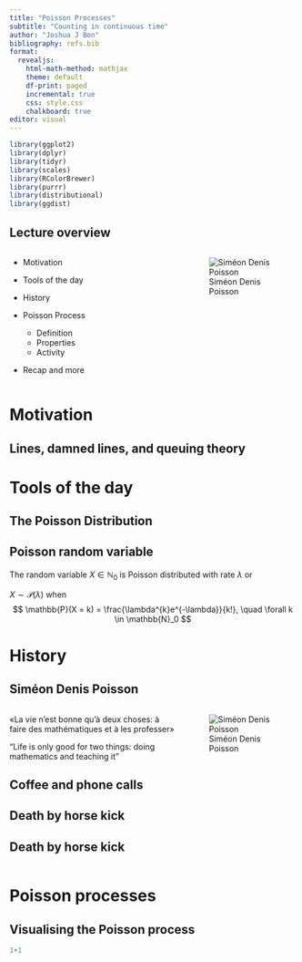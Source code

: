 ```yaml
---
title: "Poisson Processes"
subtitle: "Counting in continuous time"
author: "Joshua J Bon"
bibliography: refs.bib
format:
  revealjs:
    html-math-method: mathjax 
    theme: default
    df-print: paged
    incremental: true 
    css: style.css
    chalkboard: true
editor: visual
---
```


```r
library(ggplot2)
library(dplyr)
library(tidyr)
library(scales)
library(RColorBrewer)
library(purrr)
library(distributional)
library(ggdist)

```

## Lecture overview

:::: {.columns}

::: {.column width="60%"}

- Motivation

- Tools of the day
  
- History
  
- Poisson Process 
  - Definition
  - Properties
  - Activity

- Recap and more

:::

::: {.column width="40%"}

![Siméon Denis Poisson](imgs/poisson.jpg){fig-align="right"}

:::

::::

# Motivation

## Lines, damned lines, and queuing theory



# Tools of the day

## The Poisson Distribution

::: {.callout-note}
## Poisson random variable
The random variable $X \in \mathbb{N}_0$ is Poisson distributed with rate $\lambda$ or

$X \sim \mathcal{P}(\lambda)$ when
$$
\mathbb{P}(X = k) = \frac{\lambda^{k}e^{-\lambda}}{k!}, \quad \forall k \in \mathbb{N}_0
$$
:::


# History

## Siméon Denis Poisson

:::: {.columns}

::: {.column width="60%"}

::: {.fragment .fade-out}
«La vie n’est bonne qu’à deux choses: à faire des mathématiques et à les professer»
:::

::: {.fragment}
"Life is only good for two things: doing mathematics and teaching it"
:::

## Coffee and phone calls

## Death by horse kick

## Death by horse kick


:::

::: {.column width="40%"}

![Siméon Denis Poisson](imgs/poisson.jpg){fig-align="right"}

:::

::::





# Poisson processes


## Visualising the Poisson process

```r
1+1
```


  
